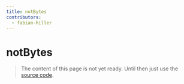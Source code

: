 ```yaml
---
title: notBytes
contributors:
  - fabian-hiller
---
```


# notBytes

> The content of this page is not yet ready. Until then just use the [source code](https://github.com/fabian-hiller/valibot/blob/main/library/src/validations/notBytes/notBytes.ts).
